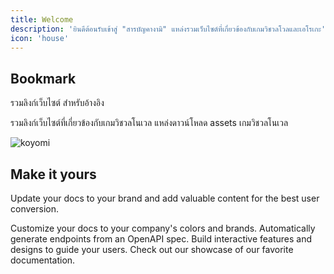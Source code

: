 ```yaml
---
title: Welcome
description: 'ยินดีต้อนรับเข้าสู่ "สารบัญคางามิ" แหล่งรวมเว็บไซต์ที่เกี่ยวข้องกับเกมวิชวลโวลและเอโรเกะ'
icon: 'house'
---
```


## Bookmark

รวมลิงก์เว็บไซต์ สำหรับอ้างอิง

<CardGroup cols={2}>
  <Card
    title="Visual Novel"
    icon="link"
    href="/bookmark/visualnovel"
  >
   รวมลิงก์เว็บไซต์ที่เกี่ยวข้องกับเกมวิชวลโนเวล
  </Card>
  <Card
    title="Resources"
    icon="link"
    href="/bookmark/resources"
  >
    แหล่งดาวน์โหลด assets เกมวิชวลโนเวล
  </Card>
</CardGroup>


![koyomi](images/koyomi.jpg)

## Make it yours

Update your docs to your brand and add valuable content for the best user conversion.

<CardGroup cols={2}>
  <Card
    title="Customize Style"
    icon="palette"
    href="https://mintlify.com/docs/settings/global"
  >
    Customize your docs to your company's colors and brands.
  </Card>
  <Card
    title="Reference APIs"
    icon="code"
    href="https://mintlify.com/docs/api-playground/openapi"
  >
    Automatically generate endpoints from an OpenAPI spec.
  </Card>
  <Card
    title="Add Components"
    icon="screwdriver-wrench"
    href="https://mintlify.com/docs/components/accordion"
  >
    Build interactive features and designs to guide your users.
  </Card>
  <Card
    title="Get Inspiration"
    icon="stars"
    href="https://mintlify.com/showcase"
  >
    Check out our showcase of our favorite documentation.
  </Card>
</CardGroup>
